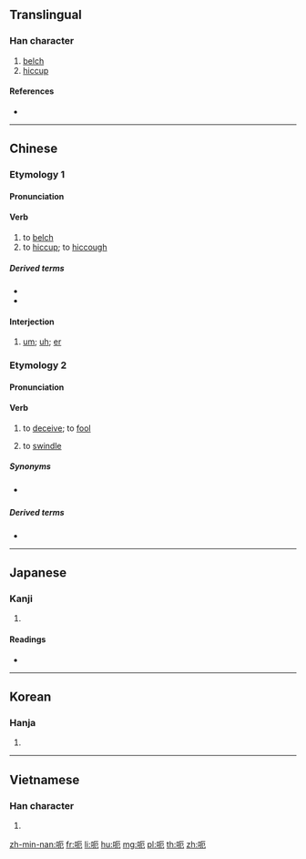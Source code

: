==Translingual==

===Han character===
{{Han char|rn=30|rad=口|as=04|sn=7|four=61012|canj=RMSU|ids=⿰口厄}}

# [[belch]]
# [[hiccup]]

====References====
* {{Han ref|kx=0181.040|dkj=03387|dj=0399.010|hdz=10587.110|uh=5443|ud=21571|bh=A763|bd=42851}}

----

==Chinese==
{{zh-forms}}

===Etymology 1===

====Pronunciation====
{{zh-pron
|m=è
|c=ak1
|h=pfs=
|md=
|mn=eh
|w=
|mc=y
|oc=y
|cat=v,intj
}}

====Verb====
{{zh-verb}}

# to [[belch]]
# to [[hiccup]]; to [[hiccough]]

=====Derived terms=====
* {{zh-l|呃逆}}
* {{zh-l|打呃}}

====Interjection====
{{zh-interj}}

# [[um]]; [[uh]]; [[er]]

===Etymology 2===

====Pronunciation====
{{zh-pron
|c=aak1,ngaak1
|cat=v
}}

====Verb====
{{zh-verb}}

# {{lb|zh|Cantonese}} to [[deceive]]; to [[fool]]
# {{lb|zh|Cantonese}} to [[swindle]]

=====Synonyms=====
* {{sense|to deceive}} {{qualifier|Mandarin}} {{zh-l|騙}}

=====Derived terms=====
* {{zh-l|呃秤}}

----

==Japanese==

===Kanji===
{{ja-kanji|grade=|rs=口04}}

# {{defn|lang=ja|sort=口04}}

====Readings====
* {{ja-readings|on=[[あく]] (aku), [[あい]] (ai)|kun=[[なく]] (naku)}}

----

==Korean==

===Hanja===
{{ko-hanja|hangeul=애|rv=ae|mr=ae}}

# {{defn|lang=ko|sort=口04}}

----

==Vietnamese==

===Han character===
{{vi-hantu|[[ách]], [[nhách]], [[ải]]|rs=口04}}

# {{defn|vi}}

[[zh-min-nan:呃]]
[[fr:呃]]
[[li:呃]]
[[hu:呃]]
[[mg:呃]]
[[pl:呃]]
[[th:呃]]
[[zh:呃]]